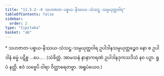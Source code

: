 ```yaml
---
title: "11.5.2--6 သဟဇာတ-ပစ္စယ-နိဿယ-သံသဋ္ဌ-သမ္ပယုတ္တဝါရ"
tableOfContents: false
sidebar:
  order: 2
type: "tipitaka"
basket: "ab"
---
```



<DynamicBreadcrumb />

<Paragraph type="center">
* သဟဇာတ-ပစ္စယ-နိဿယ-သံသဋ္ဌ-သမ္ပယုတ္တဝါရ
</Paragraph>

<Paragraph number="3780">
ဥပါဒါနသမ္ပယုတ္တဉ္စေဝ နော စ ဥပါဒါနံ ဓမ္မံ ပဋိစ္စ …ပေ… . (သံခိတ္တံ. အာမသနံ နာနာကရဏံ ဥပါဒါနဒုကသဒိသံ နဝ ပဉှာ. ရူပံ နတ္ထိ. ဧဝံ သဗ္ဗေပိ ဝါရာ ဝိတ္ထာရေတဗ္ဗာ. အရူပံယေဝ.)
</Paragraph>